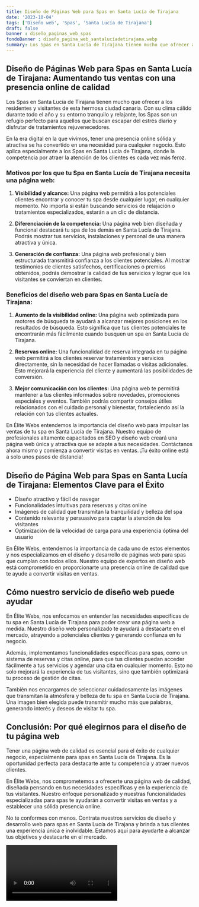 ```yaml
---
title: Diseño de Páginas Web para Spas en Santa Lucía de Tirajana
date: '2023-10-04'
tags: ['Diseño web', 'Spas', 'Santa Lucía de Tirajana']
draft: false
banner : diseño_paginas_web_spas
fondoBanner : diseño_pagina_web_santalucíadetirajana.webp
summary: Los Spas en Santa Lucía de Tirajana tienen mucho que ofrecer a los residentes y visitantes de esta hermosa ciudad canaria. Con su clima cálido durante todo el año y su entorno tranquilo y relajante, los Spas son un refugio perfecto para aquellos que buscan escapar del estrés diario y disfrutar de tratamientos rejuvenecedores.
---
```


## Diseño de Páginas Web para Spas en Santa Lucía de Tirajana: Aumentando tus ventas con una presencia online de calidad

Los Spas en Santa Lucía de Tirajana tienen mucho que ofrecer a los residentes y visitantes de esta hermosa ciudad canaria. Con su clima cálido durante todo el año y su entorno tranquilo y relajante, los Spas son un refugio perfecto para aquellos que buscan escapar del estrés diario y disfrutar de tratamientos rejuvenecedores.

En la era digital en la que vivimos, tener una presencia online sólida y atractiva se ha convertido en una necesidad para cualquier negocio. Esto aplica especialmente a los Spas en Santa Lucía de Tirajana, donde la competencia por atraer la atención de los clientes es cada vez más feroz.

### Motivos por los que tu Spa en Santa Lucía de Tirajana necesita una página web:

1. **Visibilidad y alcance:** Una página web permitirá a los potenciales clientes encontrar y conocer tu spa desde cualquier lugar, en cualquier momento. No importa si están buscando servicios de relajación o tratamientos especializados, estarán a un clic de distancia.

2. **Diferenciación de la competencia:** Una página web bien diseñada y funcional destacará tu spa de los demás en Santa Lucía de Tirajana. Podrás mostrar tus servicios, instalaciones y personal de una manera atractiva y única.

3. **Generación de confianza:** Una página web profesional y bien estructurada transmitirá confianza a los clientes potenciales. Al mostrar testimonios de clientes satisfechos, certificaciones o premios obtenidos, podrás demostrar la calidad de tus servicios y lograr que los visitantes se conviertan en clientes.

### Beneficios del diseño web para Spas en Santa Lucía de Tirajana:

1. **Aumento de la visibilidad online:** Una página web optimizada para motores de búsqueda te ayudará a alcanzar mejores posiciones en los resultados de búsqueda. Esto significa que tus clientes potenciales te encontrarán más fácilmente cuando busquen un spa en Santa Lucía de Tirajana.

2. **Reservas online:** Una funcionalidad de reserva integrada en tu página web permitirá a los clientes reservar tratamientos y servicios directamente, sin la necesidad de hacer llamadas o visitas adicionales. Esto mejorará la experiencia del cliente y aumentará las posibilidades de conversión.

3. **Mejor comunicación con los clientes:** Una página web te permitirá mantener a tus clientes informados sobre novedades, promociones especiales y eventos. También podrás compartir consejos útiles relacionados con el cuidado personal y bienestar, fortaleciendo así la relación con tus clientes actuales.

En Élite Webs entendemos la importancia del diseño web para impulsar las ventas de tu spa en Santa Lucía de Tirajana. Nuestro equipo de profesionales altamente capacitados en SEO y diseño web creará una página web única y atractiva que se adapte a tus necesidades. Contáctanos ahora mismo y comienza a convertir visitas en ventas. ¡Tu éxito online está a solo unos pasos de distancia!

<GifSeo />

<Cta />

## Diseño de Página Web para Spas en Santa Lucía de Tirajana: Elementos Clave para el Éxito

- Diseño atractivo y fácil de navegar
- Funcionalidades intuitivas para reservas y citas online
- Imágenes de calidad que transmitan la tranquilidad y belleza del spa
- Contenido relevante y persuasivo para captar la atención de los visitantes
- Optimización de la velocidad de carga para una experiencia óptima del usuario

En Élite Webs, entendemos la importancia de cada uno de estos elementos y nos especializamos en el diseño y desarrollo de páginas web para spas que cumplan con todos ellos. Nuestro equipo de expertos en diseño web está comprometido en proporcionarte una presencia online de calidad que te ayude a convertir visitas en ventas.

## Cómo nuestro servicio de diseño web puede ayudar

En Élite Webs, nos enfocamos en entender las necesidades específicas de tu spa en Santa Lucía de Tirajana para poder crear una página web a medida. Nuestro diseño web personalizado te ayudará a destacarte en el mercado, atrayendo a potenciales clientes y generando confianza en tu negocio.

Además, implementamos funcionalidades específicas para spas, como un sistema de reservas y citas online, para que tus clientes puedan acceder fácilmente a tus servicios y agendar una cita en cualquier momento. Esto no solo mejorará la experiencia de tus visitantes, sino que también optimizará tu proceso de gestión de citas.

También nos encargamos de seleccionar cuidadosamente las imágenes que transmitan la atmósfera y belleza de tu spa en Santa Lucía de Tirajana. Una imagen bien elegida puede transmitir mucho más que palabras, generando interés y deseos de visitar tu spa.

## Conclusión: Por qué elegirnos para el diseño de tu página web

Tener una página web de calidad es esencial para el éxito de cualquier negocio, especialmente para spas en Santa Lucía de Tirajana. Es la oportunidad perfecta para destacarte ante tu competencia y atraer nuevos clientes.

En Élite Webs, nos comprometemos a ofrecerte una página web de calidad, diseñada pensando en tus necesidades específicas y en la experiencia de tus visitantes. Nuestro enfoque personalizado y nuestras funcionalidades especializadas para spas te ayudarán a convertir visitas en ventas y a establecer una sólida presencia online.

No te conformes con menos. Contrata nuestros servicios de diseño y desarrollo web para spas en Santa Lucía de Tirajana y brinda a tus clientes una experiencia única e inolvidable. Estamos aquí para ayudarte a alcanzar tus objetivos y destacarte en el mercado.

<Video />

<CtaBot job='Spas' city='Santa Lucía de Tirajana'/>

<Gmaps query='Santa Lucía de Tirajana+españa+maps' />